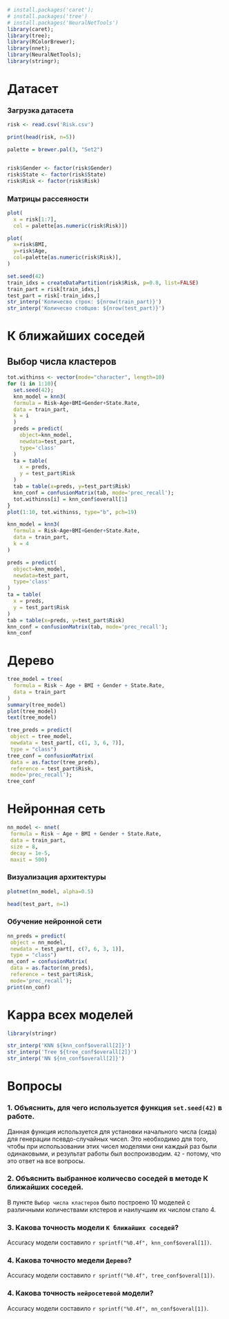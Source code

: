 ```r
# install.packages('caret');
# install.packages('tree')
# install.packages('NeuralNetTools')
library(caret);
library(tree);
library(RColorBrewer);
library(nnet);
library(NeuralNetTools);
library(stringr);
```

# Датасет

### Загрузка датасета

```r
risk <- read.csv('Risk.csv')

print(head(risk, n=5))

palette = brewer.pal(3, "Set2")


risk$Gender <- factor(risk$Gender)
risk$State <- factor(risk$State)
risk$Risk <- factor(risk$Risk)

```

### Матрицы рассеяности

```r
plot(
  x = risk[1:7], 
  col = palette[as.numeric(risk$Risk)])

```

```r
plot(
  x=risk$BMI,
  y=risk$Age,
  col=palette[as.numeric(risk$Risk)],
)
```

```r

set.seed(42)
train_idxs = createDataPartition(risk$Risk, p=0.8, list=FALSE)
train_part = risk[train_idxs,]
test_part = risk[-train_idxs,]
str_interp('Количесво строк: ${nrow(train_part)}')
str_interp('Количесво стобцов: ${nrow(test_part)}')

```

# К ближайших соседей

## Выбор числа кластеров

```r
tot.withinss <- vector(mode="character", length=10)
for (i in 1:10){
  set.seed(42);
  knn_model = knn3(
  formula = Risk~Age+BMI+Gender+State.Rate,
  data = train_part,
  k = i 
  )
  preds = predict(
    object=knn_model,
    newdata=test_part,
    type='class'
  )
  ta = table(
    x = preds,
    y = test_part$Risk
  )
  tab = table(x=preds, y=test_part$Risk)
  knn_conf = confusionMatrix(tab, mode='prec_recall');
  tot.withinss[i] = knn_conf$overall[1]
}
plot(1:10, tot.withinss, type="b", pch=19)
```

```r
knn_model = knn3(
  formula = Risk~Age+BMI+Gender+State.Rate,
  data = train_part,
  k = 4
)
```

```r
preds = predict(
  object=knn_model,
  newdata=test_part,
  type='class'
)
ta = table(
  x = preds,
  y = test_part$Risk
)
tab = table(x=preds, y=test_part$Risk)
knn_conf = confusionMatrix(tab, mode='prec_recall');
knn_conf
```

# Дерево

```r
tree_model = tree(
  formula = Risk ~ Age + BMI + Gender + State.Rate,
  data = train_part
)
summary(tree_model)
plot(tree_model)
text(tree_model)

tree_preds = predict(
 object = tree_model,
 newdata = test_part[, c(1, 3, 6, 7)],
 type = "class")
tree_conf = confusionMatrix(
 data = as.factor(tree_preds),
 reference = test_part$Risk,
 mode='prec_recall');
tree_conf
```

# Нейронная сеть

```r
nn_model <- nnet(
 formula = Risk ~ Age + BMI + Gender + State.Rate,
 data = train_part,
 size = 8,
 decay = 1e-5,
 maxit = 500)
```

### Визуализация архитектуры

```r
plotnet(nn_model, alpha=0.5)
```

```r
head(test_part, n=1)
```

### Обучение нейронной сети

```r
nn_preds = predict(
 object = nn_model,
 newdata = test_part[, c(7, 6, 3, 1)],
 type = "class")
nn_conf = confusionMatrix(
 data = as.factor(nn_preds),
 reference = test_part$Risk,
 mode='prec_recall');
print(nn_conf)
```

# Kappa всех моделей

```r
library(stringr)

str_interp('KNN ${knn_conf$overall[2]}')
str_interp('Tree ${tree_conf$overall[2]}')
str_interp('NN ${nn_conf$overall[2]}')
```

# Вопросы

### 1. Объяснить, для чего используется функция `set.seed(42)` в работе.

Данная функция используется для установки начального числа (сида) для генерации псевдо-случайных чисел. Это необходимо для того, чтобы при использовании этих чисел моделями они каждый раз были одинаковыми, и результат работы был воспроизводим. `42` - потому, что это ответ на все вопросы.

### 2. Объяснить выбранное количесво соседей в методе К ближайших соседей.

В пункте `Выбор числа кластеров` было построено 10 моделей с различными количествами клстеров и наилучшим их числом стало 4.

### 3. Какова точность модели `К ближайших соседей`?

Accuracy модели составило `r sprintf("%0.4f", knn_conf$overal[1])`.

### 4. Какова точносто медели `Дерево`?

Accuracy модели составило `r sprintf("%0.4f", tree_conf$overal[1])`.

### 4. Какова точность `нейросетевой` модели?

Accuracy модели составило `r sprintf("%0.4f", nn_conf$overal[1])`.
